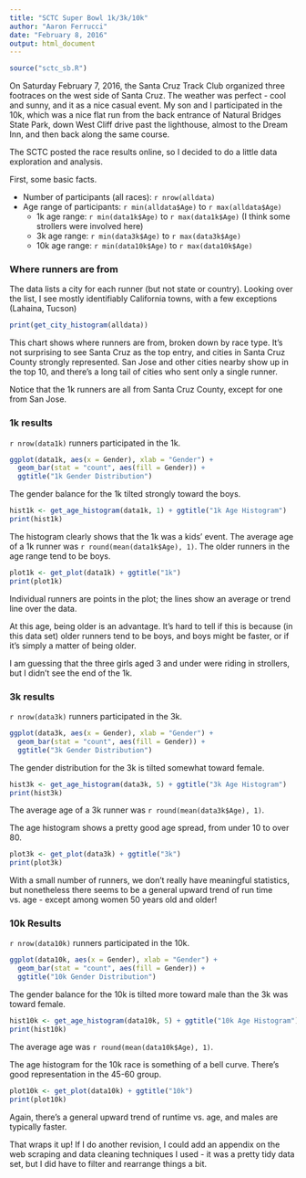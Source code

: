 ```yaml
---
title: "SCTC Super Bowl 1k/3k/10k"
author: "Aaron Ferrucci"
date: "February 8, 2016"
output: html_document
---
```


```r
source("sctc_sb.R")
```
On Saturday February 7, 2016, the Santa Cruz Track Club organized three footraces on the west side of Santa Cruz. The weather was perfect - cool and sunny, and it as a nice casual event. My son and I participated in the 10k, which was a nice flat run from the back entrance of Natural Bridges State Park, down West Cliff drive past the lighthouse, almost to the Dream Inn, and then back along the same course.

The SCTC posted the race results online, so I decided to do a little data exploration and analysis.

First, some basic facts.

* Number of participants (all races): `r nrow(alldata)`
* Age range of participants: `r min(alldata$Age)` to `r max(alldata$Age)`
    * 1k age range: `r min(data1k$Age)` to `r max(data1k$Age)` (I think some strollers were involved here)
    * 3k age range: `r min(data3k$Age)` to `r max(data3k$Age)`
    * 10k age range: `r min(data10k$Age)` to `r max(data10k$Age)`

### Where runners are from
The data lists a city for each runner (but not state or country). Looking over the list, I see mostly identifiably California towns, with a few exceptions (Lahaina, Tucson)

``` r
print(get_city_histogram(alldata))
```

This chart shows where runners are from, broken down by race type. It's not surprising to see Santa Cruz as the top entry, and cities in Santa Cruz County strongly represented. San Jose and other cities nearby show up in the top 10, and there's a long tail of cities who sent only a single runner.

Notice that the 1k runners are all from Santa Cruz County, except for one from San Jose.

### 1k results

`r nrow(data1k)` runners participated in the 1k.

``` r
ggplot(data1k, aes(x = Gender), xlab = "Gender") +
  geom_bar(stat = "count", aes(fill = Gender)) +
  ggtitle("1k Gender Distribution")
```

The gender balance for the 1k tilted strongly toward the boys.

```r
hist1k <- get_age_histogram(data1k, 1) + ggtitle("1k Age Histogram")
print(hist1k)
```

The histogram clearly shows that the 1k was a kids' event. The average age of a 1k runner was `r round(mean(data1k$Age), 1)`. The older runners in the age range tend to be boys.

```r
plot1k <- get_plot(data1k) + ggtitle("1k")
print(plot1k)
```

Individual runners are points in the plot; the lines show an average or trend line over the data.

At this age, being older is an advantage. It's hard to tell if this is because (in this data set) older runners tend to be boys, and boys might be faster, or if it's simply a matter of being older.

I am guessing that the three girls aged 3 and under were riding in strollers, but I didn't see the end of the 1k.

### 3k results

`r nrow(data3k)` runners participated in the 3k. 

``` r
ggplot(data3k, aes(x = Gender), xlab = "Gender") +
  geom_bar(stat = "count", aes(fill = Gender)) +
  ggtitle("3k Gender Distribution")
```

The gender distribution for the 3k is tilted somewhat toward female.

```r
hist3k <- get_age_histogram(data3k, 5) + ggtitle("3k Age Histogram")
print(hist3k)
```

The average age of a 3k runner was `r round(mean(data3k$Age), 1)`. 

The age histogram shows a pretty good age spread, from under 10 to over 80. 

```r
plot3k <- get_plot(data3k) + ggtitle("3k")
print(plot3k)
```

With a small number of runners, we don't really have meaningful statistics, but nonetheless there seems to be a general upward trend of run time vs. age - except among women 50 years old and older!

### 10k Results

`r nrow(data10k)` runners participated in the 10k.

``` r
ggplot(data10k, aes(x = Gender), xlab = "Gender") +
  geom_bar(stat = "count", aes(fill = Gender)) +
  ggtitle("10k Gender Distribution")
```

The gender balance for the 10k is tilted more toward male than the 3k was toward female.

```r
hist10k <- get_age_histogram(data10k, 5) + ggtitle("10k Age Histogram")
print(hist10k)
```

The average age was `r round(mean(data10k$Age), 1)`.

The age histogram for the 10k race is something of a bell curve. There's good representation in the 45-60 group.

```r
plot10k <- get_plot(data10k) + ggtitle("10k")
print(plot10k)
```

Again, there's a general upward trend of runtime vs. age, and males are typically faster.

That wraps it up! If I do another revision, I could add an appendix on the web scraping and data cleaning techniques I used - it was a pretty tidy data set, but I did have to filter and rearrange things a bit.




